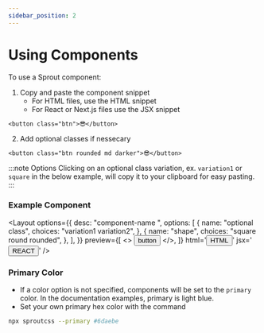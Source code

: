 ```yaml
---
sidebar_position: 2
---
```



# Using Components

To use a Sprout component:

1. Copy and paste the component snippet
   - For HTML files, use the HTML snippet
   - For React or Next.js files use the JSX snippet

```
<button class="btn">😎</button>
```

2. Add optional classes if nessecary

```
<button class="btn rounded md darker">😎</button>
```

:::note Options
Clicking on an optional class variation, ex. `variation1` or `square` in the below example, will copy it to your clipboard for easy pasting.
:::

### Example Component

<Layout
  options={{
    desc: "component-name <optional class> <shape>",
    options: [
      {
        name: "optional class",
        choices: "variation1 variation2",
      },
      {
        name: "shape",
        choices: "square round rounded",
      },
    ],
  }}
  preview={[
    <>
      <button class="btn rounded md h-darker">button</button>
    </>,
  ]}
  html='<button class="btn rounded md darker">HTML</button>'
  jsx='<button className="btn rounded md darker">REACT</button>'
/>

### Primary Color

- If a color option is not specified, components will be set to the `primary` color. In the documentation examples, primary is light blue.
- Set your own primary hex color with the command

```zsh
npx sproutcss --primary #6daebe
```
